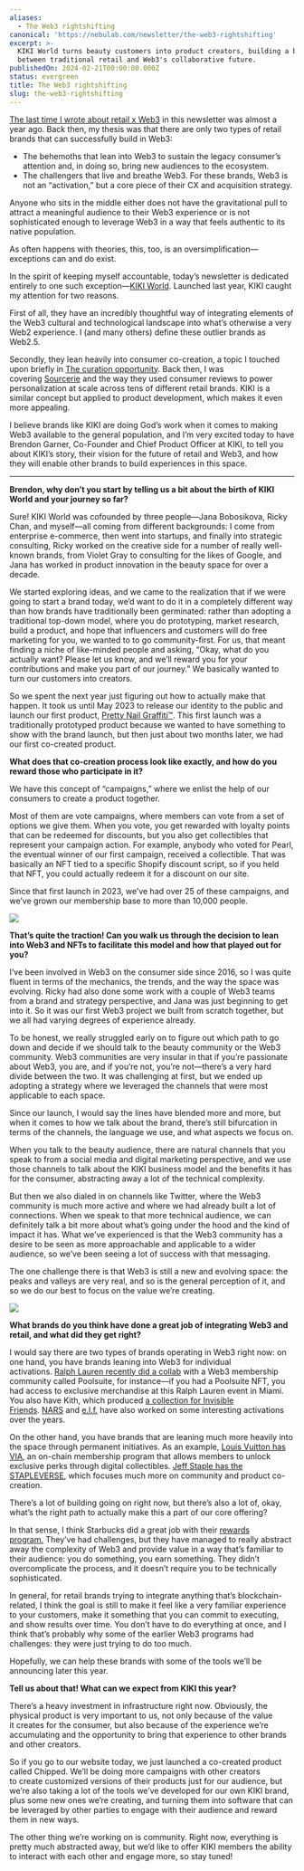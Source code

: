 ```yaml
---
aliases:
  - The Web3 rightshifting
canonical: 'https://nebulab.com/newsletter/the-web3-rightshifting'
excerpt: >-
  KIKI World turns beauty customers into product creators, building a bridge
  between traditional retail and Web3's collaborative future.
publishedOn: 2024-02-21T00:00:00.000Z
status: evergreen
title: The Web3 rightshifting
slug: the-web3-rightshifting
---
```

[The last time I wrote about retail x Web3](https://nebulab.com/newsletter/intangible-retail) in this newsletter was almost a year ago. Back then, my thesis was that there are only two types of retail brands that can successfully build in Web3:

- The behemoths that lean into Web3 to sustain the legacy consumer’s attention and, in doing so, bring new audiences to the ecosystem.
- The challengers that live and breathe Web3. For these brands, Web3 is not an “activation,” but a core piece of their CX and acquisition strategy.

Anyone who sits in the middle either does not have the gravitational pull to attract a meaningful audience to their Web3 experience or is not sophisticated enough to leverage Web3 in a way that feels authentic to its native population.

As often happens with theories, this, too, is an oversimplification—exceptions can and do exist.

In the spirit of keeping myself accountable, today’s newsletter is dedicated entirely to one such exception—[KIKI World](https://kikiworld.io/). Launched last year, KIKI caught my attention for two reasons.

First of all, they have an incredibly thoughtful way of integrating elements of the Web3 cultural and technological landscape into what’s otherwise a very Web2 experience. I (and many others) define these outlier brands as Web2.5.

Secondly, they lean heavily into consumer co-creation, a topic I touched upon briefly in [The curation opportunity](https://nebulab.com/newsletter/the-curation-opportunity). Back then, I was covering [Sourcerie](https://sourcerie.co/) and the way they used consumer reviews to power personalization at scale across tens of different retail brands. KIKI is a similar concept but applied to product development, which makes it even more appealing.

I believe brands like KIKI are doing God’s work when it comes to making Web3 available to the general population, and I’m very excited today to have Brendon Garner, Co-Founder and Chief Product Officer at KIKI, to tell you about KIKI’s story, their vision for the future of retail and Web3, and how they will enable other brands to build experiences in this space.

---

**Brendon, why don’t you start by telling us a bit about the birth of KIKI World and your journey so far?**

Sure! KIKI World was cofounded by three people—Jana Bobosikova, Ricky Chan, and myself—all coming from different backgrounds: I come from enterprise e-commerce, then went into startups, and finally into strategic consulting, Ricky worked on the creative side for a number of really well-known brands, from Violet Gray to consulting for the likes of Google, and Jana has worked in product innovation in the beauty space for over a decade.

We started exploring ideas, and we came to the realization that if we were going to start a brand today, we’d want to do it in a completely different way than how brands have traditionally been germinated: rather than adopting a traditional top-down model, where you do prototyping, market research, build a product, and hope that influencers and customers will do free marketing for you, we wanted to to go community-first. For us, that meant finding a niche of like-minded people and asking, “Okay, what do you actually want? Please let us know, and we’ll reward you for your contributions and make you part of our journey.” We basically wanted to turn our customers into creators.

So we spent the next year just figuring out how to actually make that happen. It took us until May 2023 to release our identity to the public and launch our first product, [Pretty Nail Graffiti™](https://www.kiki.world/products/pretty-nail-graffiti-pearl-by-you). This first launch was a traditionally prototyped product because we wanted to have something to show with the brand launch, but then just about two months later, we had our first co-created product.

**What does that co-creation process look like exactly, and how do you reward those who participate in it?**

We have this concept of “campaigns,” where we enlist the help of our consumers to create a product together.

Most of them are vote campaigns, where members can vote from a set of options we give them. When you vote, you get rewarded with loyalty points that can be redeemed for discounts, but you also get collectibles that represent your campaign action. For example, anybody who voted for Pearl, the eventual winner of our first campaign, received a collectible. That was basically an NFT tied to a specific Shopify discount script, so if you held that NFT, you could actually redeem it for a discount on our site.

Since that first launch in 2023, we’ve had over 25 of these campaigns, and we’ve grown our membership base to more than 10,000 people.

![](https://mcusercontent.com/679f4835b2683d59bc5762ec3/images/24c2f1fa-d129-62a4-6d08-b7957502190c.jpg)

**That’s quite the traction! Can you walk us through the decision to lean into Web3 and NFTs to facilitate this model and how that played out for you?**

I’ve been involved in Web3 on the consumer side since 2016, so I was quite fluent in terms of the mechanics, the trends, and the way the space was evolving. Ricky had also done some work with a couple of Web3 teams from a brand and strategy perspective, and Jana was just beginning to get into it. So it was our first Web3 project we built from scratch together, but we all had varying degrees of experience already.

To be honest, we really struggled early on to figure out which path to go down and decide if we should talk to the beauty community or the Web3 community. Web3 communities are very insular in that if you’re passionate about Web3, you are, and if you’re not, you’re not—there’s a very hard divide between the two. It was challenging at first, but we ended up adopting a strategy where we leveraged the channels that were most applicable to each space.

Since our launch, I would say the lines have blended more and more, but when it comes to how we talk about the brand, there’s still bifurcation in terms of the channels, the language we use, and what aspects we focus on.

When you talk to the beauty audience, there are natural channels that you speak to from a social media and digital marketing perspective, and we use those channels to talk about the KIKI business model and the benefits it has for the consumer, abstracting away a lot of the technical complexity.

But then we also dialed in on channels like Twitter, where the Web3 community is much more active and where we had already built a lot of connections. When we speak to that more technical audience, we can definitely talk a bit more about what’s going under the hood and the kind of impact it has. What we’ve experienced is that the Web3 community has a desire to be seen as more approachable and applicable to a wider audience, so we’ve been seeing a lot of success with that messaging.

The one challenge there is that Web3 is still a new and evolving space: the peaks and valleys are very real, and so is the general perception of it, and so we do our best to focus on the value we’re creating.

![](https://mcusercontent.com/679f4835b2683d59bc5762ec3/images/d74e247e-ea0b-42c3-1736-ffa935abb074.jpg)

**What brands do you think have done a great job of integrating Web3 and retail, and what did they get right?**

I would say there are two types of brands operating in Web3 right now: on one hand, you have brands leaning into Web3 for individual activations. [Ralph Lauren recently did a collab](https://ralphlauren.poolsuite.net/) with a Web3 membership community called Poolsuite, for instance—if you had a Poolsuite NFT, you had access to exclusive merchandise at this Ralph Lauren event in Miami. You also have Kith, which produced [a collection for Invisible Friends](https://kith.com/collections/kith-for-invisible-friends-collection). [NARS](https://nftnow.com/news/nars-cosmetics-superrare-orgasm-nft-collection/) and [e.l.f.](https://medium.com/@steph3.eth/e-l-f-cosmetics-is-preparing-to-venture-deeper-into-web3-351f53cd11cd) have also worked on some interesting activations over the years.

On the other hand, you have brands that are leaning much more heavily into the space through permanent initiatives. As an example, [Louis Vuitton has VIA](https://eu.louisvuitton.com/eng-e1/faq/products/digital-collectibles-int), an on-chain membership program that allows members to unlock exclusive perks through digital collectibles. [Jeff Staple has the STAPLEVERSE](https://www.stapleverse.xyz/), which focuses much more on community and product co-creation.

There’s a lot of building going on right now, but there’s also a lot of, okay, what’s the right path to actually make this a part of our core offering?

In that sense, I think Starbucks did a great job with their [rewards program.](https://odyssey.starbucks.com/) They’ve had challenges, but they have managed to really abstract away the complexity of Web3 and provide value in a way that’s familiar to their audience: you do something, you earn something. They didn’t overcomplicate the process, and it doesn’t require you to be technically sophisticated.

In general, for retail brands trying to integrate anything that’s blockchain-related, I think the goal is still to make it feel like a very familiar experience to your customers, make it something that you can commit to executing, and show results over time. You don’t have to do everything at once, and I think that’s probably why some of the earlier Web3 programs had challenges: they were just trying to do too much.

Hopefully, we can help these brands with some of the tools we’ll be announcing later this year.

**Tell us about that! What can we expect from KIKI this year?**

There’s a heavy investment in infrastructure right now. Obviously, the physical product is very important to us, not only because of the value it creates for the consumer, but also because of the experience we’re accumulating and the opportunity to bring that experience to other brands and other creators.

So if you go to our website today, we just launched a co-created product called Chipped. We’ll be doing more campaigns with other creators to create customized versions of their products just for our audience, but we’re also taking a lot of the tools we’ve developed for our own KIKI brand, plus some new ones we’re creating, and turning them into software that can be leveraged by other parties to engage with their audience and reward them in new ways.

The other thing we’re working on is community. Right now, everything is pretty much abstracted away, but we’d like to offer KIKI members the ability to interact with each other and engage more, so stay tuned!
